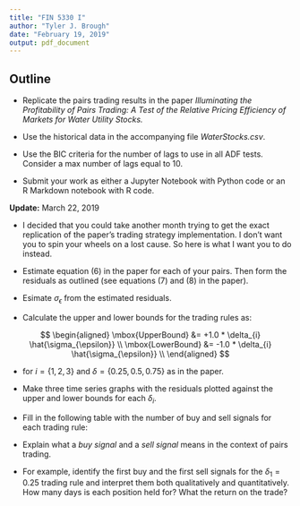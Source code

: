 ```yaml
---
title: "FIN 5330 I"
author: "Tyler J. Brough"
date: "February 19, 2019"
output: pdf_document
---
```



## Outline

- Replicate the pairs trading results in the paper _Illuminating the Profitability of Pairs Trading: A Test of the Relative Pricing Efficiency of Markets for Water Utility Stocks._

- Use the historical data in the accompanying file _WaterStocks.csv_.

- Use the BIC criteria for the number of lags to use in all ADF tests. Consider a max number of lags equal to 10.

- Submit your work as either a Jupyter Notebook with Python code or an R Markdown notebook with R code. 


__Update:__ March 22, 2019

- I decided that you could take another month trying to get the exact replication of the paper's trading
  strategy implementation. I don't want you to spin your wheels on a lost cause. So here is what I want
  you to do instead. 

- Estimate equation (6) in the paper for each of your pairs. Then form the residuals as outlined (see
  equations (7) and (8) in the paper). 

- Esimate $\sigma_{\epsilon}$ from the estimated residuals. 

- Calculate the upper and lower bounds for the trading rules as: 

$$
\begin{aligned}
\mbox{UpperBound} &= +1.0 * \delta_{i} \hat{\sigma_{\epsilon}} \\
\mbox{LowerBound} &= -1.0 * \delta_{i} \hat{\sigma_{\epsilon}} \\
\end{aligned}
$$

- for $i = \{1, 2, 3\}$ and $\delta = \{0.25, 0.5, 0.75\}$ as in the paper. 

- Make three time series graphs with the residuals plotted against the upper and lower bounds for each 
  $\delta_{i}$. 

- Fill in the following table with the number of buy and sell signals for each trading rule:

\vspace{5mm}

\begin{table}[h]
\centering
\begin{tabular}{lcc}
$\delta_{i}$ & Buy Signals & Sell Signals \\
\hline
\hline
      &  &    \\
0.25  &  &    \\
\hline \\
0.50  &  &    \\
\hline \\
0.75  &  &    \\
\hline
\end{tabular}
\end{table}


\vspace{2.5mm}

- Explain what a _buy signal_ and a _sell signal_ means in the context of pairs trading. 

- For example, identify the first buy and the first sell signals for the $\delta_{1} = 0.25$ trading rule
  and interpret them both qualitatively and quantitatively. How many days is each position held for? What
  the return on the trade? 
